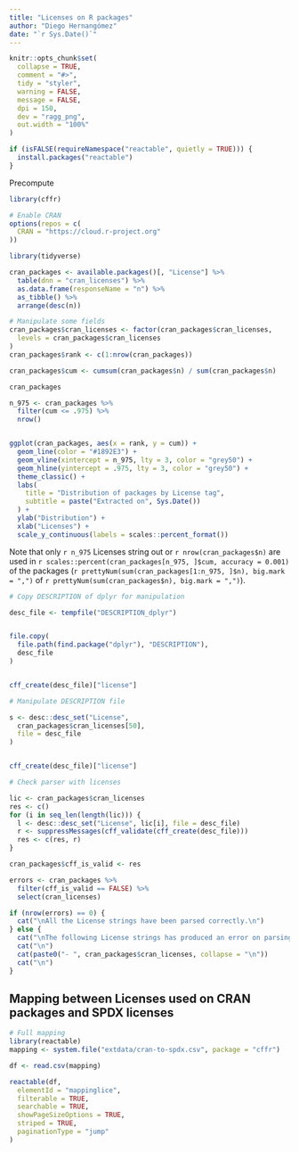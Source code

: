 ```yaml
---
title: "Licenses on R packages"
author: "Diego Hernangómez"
date: "`r Sys.Date()`"
---
```


```r
knitr::opts_chunk$set(
  collapse = TRUE,
  comment = "#>",
  tidy = "styler",
  warning = FALSE,
  message = FALSE,
  dpi = 150,
  dev = "ragg_png",
  out.width = "100%"
)

if (isFALSE(requireNamespace("reactable", quietly = TRUE))) {
  install.packages("reactable")
}
```

Precompute

```r
library(cffr)
```

```r

# Enable CRAN
options(repos = c(
  CRAN = "https://cloud.r-project.org"
))

library(tidyverse)

cran_packages <- available.packages()[, "License"] %>%
  table(dnn = "cran_licenses") %>%
  as.data.frame(responseName = "n") %>%
  as_tibble() %>%
  arrange(desc(n))

# Manipulate some fields
cran_packages$cran_licenses <- factor(cran_packages$cran_licenses,
  levels = cran_packages$cran_licenses
)
cran_packages$rank <- c(1:nrow(cran_packages))

cran_packages$cum <- cumsum(cran_packages$n) / sum(cran_packages$n)

cran_packages
```

```r

n_975 <- cran_packages %>%
  filter(cum <= .975) %>%
  nrow()


ggplot(cran_packages, aes(x = rank, y = cum)) +
  geom_line(color = "#1892E3") +
  geom_vline(xintercept = n_975, lty = 3, color = "grey50") +
  geom_hline(yintercept = .975, lty = 3, color = "grey50") +
  theme_classic() +
  labs(
    title = "Distribution of packages by License tag",
    subtitle = paste("Extracted on", Sys.Date())
  ) +
  ylab("Distribution") +
  xlab("Licenses") +
  scale_y_continuous(labels = scales::percent_format())
```

Note that only `r n_975` Licenses string out or
`r nrow(cran_packages$n)` are used in
`r scales::percent(cran_packages[n_975, ]$cum, accuracy = 0.001)`
of the packages (`r prettyNum(sum(cran_packages[1:n_975, ]$n), big.mark = ",")` of
`r prettyNum(sum(cran_packages$n), big.mark = ",")`).


```r

# Copy DESCRIPTION of dplyr for manipulation

desc_file <- tempfile("DESCRIPTION_dplyr")


file.copy(
  file.path(find.package("dplyr"), "DESCRIPTION"),
  desc_file
)


cff_create(desc_file)["license"]

# Manipulate DESCRIPTION file

s <- desc::desc_set("License",
  cran_packages$cran_licenses[50],
  file = desc_file
)


cff_create(desc_file)["license"]
```

```r
# Check parser with licenses

lic <- cran_packages$cran_licenses
res <- c()
for (i in seq_len(length(lic))) {
  l <- desc::desc_set("License", lic[i], file = desc_file)
  r <- suppressMessages(cff_validate(cff_create(desc_file)))
  res <- c(res, r)
}

cran_packages$cff_is_valid <- res
```
```r

errors <- cran_packages %>%
  filter(cff_is_valid == FALSE) %>%
  select(cran_licenses)

if (nrow(errors) == 0) {
  cat("\nAll the License strings have been parsed correctly.\n")
} else {
  cat("\nThe following License strings has produced an error on parsing:\n")
  cat("\n")
  cat(paste0("- ", cran_packages$cran_licenses, collapse = "\n"))
  cat("\n")
}
```

## Mapping between Licenses used on CRAN packages and SPDX licenses

```r
# Full mapping
library(reactable)
mapping <- system.file("extdata/cran-to-spdx.csv", package = "cffr")

df <- read.csv(mapping)

reactable(df,
  elementId = "mappinglice",
  filterable = TRUE,
  searchable = TRUE,
  showPageSizeOptions = TRUE,
  striped = TRUE,
  paginationType = "jump"
)
```



